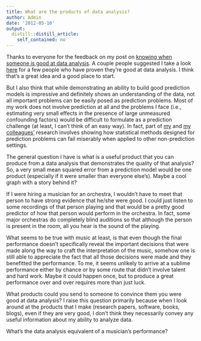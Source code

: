 ```yaml
---
title: What are the products of data analysis?
author: Admin
date: '2012-05-10'
output:
  distill::distill_article:
    self_contained: no
---
```


Thanks to everyone for the feedback on my post on <a href="http://simplystatistics.tumblr.com/post/22585430491/how-do-you-know-if-someone-is-great-at-data-analysis" target="_blank">knowing when someone is good at data analysis</a>. A couple people suggested I take a look <a href="http://www.kaggle.com/users" target="_blank">here</a> for a few people who have proven they&#8217;re good at data analysis. I think that&#8217;s a great idea and a good place to start.

But I also think that while demonstrating an ability to build good prediction models is impressive and definitely shows an understanding of the data, not all important problems can be easily posed as prediction problems. Most of my work does not involve prediction at all and the problems I face (i.e., estimating very small effects in the presence of large unmeasured confounding factors) would be difficult to formulate as a prediction challenge (at least, I can&#8217;t think of an easy way). In fact, part of <a href="http://www.scribd.com/full/28736728?access_key=key-21htoe67zs4rs9ecj1al" target="_blank">my</a> and <a href="http://www.ncbi.nlm.nih.gov/pubmed/22364439" target="_blank">my colleagues&#8217;</a> research involves showing how statistical methods designed for prediction problems can fail miserably when applied to other non-prediction settings.

The general question I have is what is a useful product that you can produce from a data analysis that demonstrates the quality of that analysis? So, a very small mean squared error from a prediction model would be one product (especially if it were smaller than everyone else&#8217;s). Maybe a cool graph with a story behind it? 

If I were hiring a musician for an orchestra, I wouldn&#8217;t have to meet that person to have strong evidence that he/she were good. I could just listen to some recordings of that person playing and that would be a pretty good predictor of how that person would perform in the orchestra. In fact, some major orchestras do completely blind auditions so that although the person is present in the room, all you hear is the sound of the playing.

What seems to be true with music at least, is that even though the final performance doesn&#8217;t specifically reveal the important decisions that were made along the way to craft the interpretation of the music, somehow one is still able to appreciate the fact that all those decisions were made and they benefitted the performance. To me, it seems unlikely to arrive at a sublime performance either by chance or by some route that didn&#8217;t involve talent and hard work. Maybe it could happen once, but to produce a great performance over and over requires more than just luck.

What products could you send to someone to convince them you were good at data analysis? I raise this question primarily because when I look around at the products that I make (research papers, software, books, blogs), even if they are very good, I don&#8217;t think they necessarily convey any useful information about my ability to analyze data.

What&#8217;s the data analysis equivalent of a musician&#8217;s performance?
